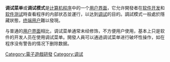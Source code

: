 {{Expand language|1=en|time=2021-03-27T13:40:40+00:00}}

{{NoteTA
| G1 = Games
}}

'''调试菜单'''或'''调试模式'''是[[计算机程序|计算机程序]]中的一个[[用户界面|用户界面]]，它允许開發者在[[软件开发|软件开发]]和[[软件测试|软件测试]]時查看程序的内部状态並運行，以达到[[调试|调试]]的目的。調試模式一般處於隱藏狀態，[[终端用户|终端用户]]難以發現。

与普通的[[用户界面|用户界面]]相比，调试菜单通常未经修饰，不方便用户使用，基本上只是软件的开发人员在使用调试菜单。開發人員可以通過调试菜单进行破坏性操作，如在程序没有警告的情况下删除数据。

[[Category:電子遊戲研發|Category:電子遊戲研發]]
[[Category:调试|Category:调试]]

{{videogame-stub}}